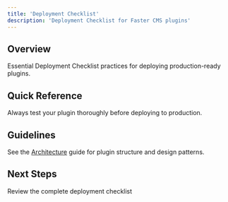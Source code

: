 ```yaml
---
title: 'Deployment Checklist'
description: 'Deployment Checklist for Faster CMS plugins'
---
```


## Overview

Essential Deployment Checklist practices for deploying production-ready plugins.

## Quick Reference

<Tip>
  Always test your plugin thoroughly before deploying to production.
</Tip>

## Guidelines

See the [Architecture](/architecture) guide for plugin structure and design patterns.

## Next Steps

<Card title="Production Checklist" href="/deployment/deployment-checklist">
  Review the complete deployment checklist
</Card>
